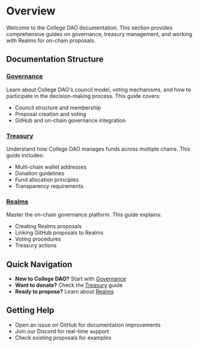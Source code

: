 # Overview

Welcome to the College DAO documentation. This section provides comprehensive guides on governance, treasury management, and working with Realms for on-chain proposals.

## Documentation Structure

### [Governance](./governance.md)
Learn about College DAO's council model, voting mechanisms, and how to participate in the decision-making process. This guide covers:
- Council structure and membership
- Proposal creation and voting
- GitHub and on-chain governance integration

### [Treasury](./treasury.md)
Understand how College DAO manages funds across multiple chains. This guide includes:
- Multi-chain wallet addresses
- Donation guidelines
- Fund allocation principles
- Transparency requirements

### [Realms](./realms.md)
Master the on-chain governance platform. This guide explains:
- Creating Realms proposals
- Linking GitHub proposals to Realms
- Voting procedures
- Treasury actions

## Quick Navigation

- **New to College DAO?** Start with [Governance](./governance.md)
- **Want to donate?** Check the [Treasury](./treasury.md) guide
- **Ready to propose?** Learn about [Realms](./realms.md)

## Getting Help

- Open an issue on GitHub for documentation improvements
- Join our Discord for real-time support
- Check existing proposals for examples